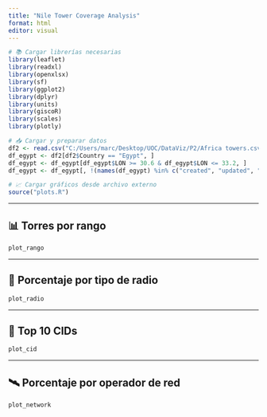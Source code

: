 ```yaml
---
title: "Nile Tower Coverage Analysis"
format: html
editor: visual
---
```


```r
# 📚 Cargar librerías necesarias
library(leaflet)
library(readxl)
library(openxlsx)
library(sf)
library(ggplot2)
library(dplyr)
library(units)
library(giscoR)
library(scales)
library(plotly)

# 📥 Cargar y preparar datos
df2 <- read.csv("C:/Users/marc/Desktop/UOC/DataViz/P2/Africa towers.csv")
df_egypt <- df2[df2$Country == "Egypt", ]
df_egypt <- df_egypt[df_egypt$LON >= 30.6 & df_egypt$LON <= 33.2, ]
df_egypt <- df_egypt[, !(names(df_egypt) %in% c("created", "updated", "averageSignal", "Continent"))]

# 📈 Cargar gráficos desde archivo externo
source("plots.R")
```

------------------------------------------------------------------------

## 📊 Torres por rango

```r
plot_rango
```

------------------------------------------------------------------------

## 📶 Porcentaje por tipo de radio

```r
plot_radio
```

------------------------------------------------------------------------

## 🏢 Top 10 CIDs

```r
plot_cid
```

------------------------------------------------------------------------

## 🛰️ Porcentaje por operador de red

```r
plot_network
```
